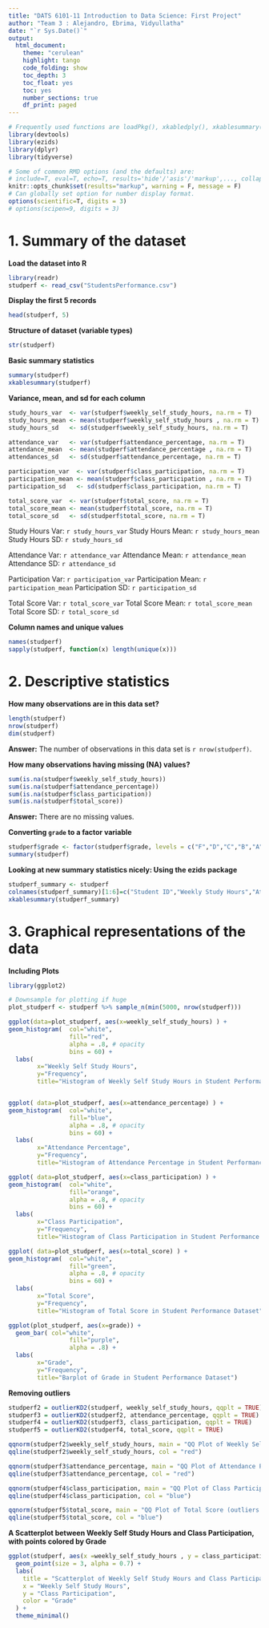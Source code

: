 ```yaml
---
title: "DATS 6101-11 Introduction to Data Science: First Project"
author: "Team 3 : Alejandro, Ebrima, Vidyullatha"
date: "`r Sys.Date()`"
output:
  html_document:
    theme: "cerulean"
    highlight: tango
    code_folding: show
    toc_depth: 3
    toc_float: yes
    toc: yes
    number_sections: true
    df_print: paged
---
```


```r
# Frequently used functions are loadPkg(), xkabledply(), xkablesummary(), uzscale(), etc.
library(devtools)
library(ezids)
library(dplyr)
library(tidyverse)
```


```r
# Some of common RMD options (and the defaults) are: 
# include=T, eval=T, echo=T, results='hide'/'asis'/'markup',..., collapse=F, warning=T, message=T, error=T, cache=T, fig.width=6, fig.height=4, fig.dim=c(6,4) #inches, fig.align='left'/'center','right', 
knitr::opts_chunk$set(results="markup", warning = F, message = F)
# Can globally set option for number display format.
options(scientific=T, digits = 3) 
# options(scipen=9, digits = 3) 
```

# 1. Summary of the dataset 

**Load the dataset into R**
```r
library(readr)
studperf <- read_csv("StudentsPerformance.csv")
```

**Display the first 5 records**
```r
head(studperf, 5)
```

**Structure of dataset (variable types)**
```r
str(studperf)
```

**Basic summary statistics**
```r
summary(studperf)
xkablesummary(studperf)
```
**Variance, mean, and sd for each column**

```r
study_hours_var  <- var(studperf$weekly_self_study_hours, na.rm = T)
study_hours_mean <- mean(studperf$weekly_self_study_hours , na.rm = T)
study_hours_sd   <- sd(studperf$weekly_self_study_hours, na.rm = T)

attendance_var   <- var(studperf$attendance_percentage, na.rm = T)
attendance_mean  <- mean(studperf$attendance_percentage , na.rm = T)
attendances_sd   <- sd(studperf$attendance_percentage, na.rm = T)

participation_var  <- var(studperf$class_participation, na.rm = T)
participation_mean <- mean(studperf$class_participation , na.rm = T)
participation_sd   <- sd(studperf$class_participation, na.rm = T)

total_score_var  <- var(studperf$total_score, na.rm = T)
total_score_mean <- mean(studperf$total_score, na.rm = T)
total_score_sd   <- sd(studperf$total_score, na.rm = T)

```
Study Hours Var: `r study_hours_var` 
Study Hours Mean: `r study_hours_mean` 
Study Hours SD: `r study_hours_sd`

Attendance Var: `r attendance_var` 
Attendance Mean: `r attendance_mean` 
Attendance SD: `r attendance_sd`

Participation Var: `r participation_var` 
Participation Mean: `r participation_mean` 
Participation SD: `r participation_sd`

Total Score Var: `r total_score_var` 
Total Score Mean: `r total_score_mean` 
Total Score SD: `r total_score_sd`

**Column names and unique values**
```r
names(studperf)
sapply(studperf, function(x) length(unique(x)))
```


# 2. Descriptive statistics

**How many observations are in this data set?**
```r
length(studperf)
nrow(studperf)
dim(studperf)
```
**Answer:** The number of observations in this data set is `r nrow(studperf)`.

**How many observations having missing (NA) values?**
```r
sum(is.na(studperf$weekly_self_study_hours))
sum(is.na(studperf$attendance_percentage))
sum(is.na(studperf$class_participation))
sum(is.na(studperf$total_score))
```
**Answer:** There are no missing values.

**Converting `grade` to a factor variable**
```r
studperf$grade <- factor(studperf$grade, levels = c("F","D","C","B","A"), ordered = TRUE)
summary(studperf)
```

**Looking at new summary statistics nicely: Using the ezids package**

```r
studperf_summary <- studperf
colnames(studperf_summary)[1:6]=c("Student ID","Weekly Study Hours","Attendance Percentage","Class Participation","Total Score","Grade")
xkablesummary(studperf_summary)
```

# 3. Graphical representations of the data

**Including Plots**
```r

library(ggplot2)

# Downsample for plotting if huge
plot_studperf <- studperf %>% sample_n(min(5000, nrow(studperf)))

ggplot(data=plot_studperf, aes(x=weekly_self_study_hours) ) + 
geom_histogram(  col="white", 
                 fill="red", 
                 alpha = .8, # opacity
                 bins = 60) + 
  labs(
        x="Weekly Self Study Hours", 
        y="Frequency",
        title="Histogram of Weekly Self Study Hours in Student Performance Dataset") 


ggplot( data=plot_studperf, aes(x=attendance_percentage) ) + 
geom_histogram(  col="white", 
                 fill="blue", 
                 alpha = .8, # opacity
                 bins = 60) + 
  labs(
        x="Attendance Percentage", 
        y="Frequency",
        title="Histogram of Attendance Percentage in Student Performance Dataset")

ggplot( data=plot_studperf, aes(x=class_participation) ) + 
geom_histogram(  col="white", 
                 fill="orange", 
                 alpha = .8, # opacity
                 bins = 60) + 
  labs(
        x="Class Participation", 
        y="Frequency",
        title="Histogram of Class Participation in Student Performance Dataset") 

ggplot( data=plot_studperf, aes(x=total_score) ) + 
geom_histogram(  col="white", 
                 fill="green", 
                 alpha = .8, # opacity
                 bins = 60) + 
  labs(
        x="Total Score", 
        y="Frequency",
        title="Histogram of Total Score in Student Performance Dataset") 

ggplot(plot_studperf, aes(x=grade)) + 
  geom_bar( col="white", 
                 fill="purple", 
                 alpha = .8) + 
  labs(
        x="Grade", 
        y="Frequency",
        title="Barplot of Grade in Student Performance Dataset") 
```

**Removing outliers**
```r

studperf2 = outlierKD2(studperf, weekly_self_study_hours, qqplt = TRUE)
studperf3 = outlierKD2(studperf2, attendance_percentage, qqplt = TRUE)
studperf4 = outlierKD2(studperf3, class_participation, qqplt = TRUE)
studperf5 = outlierKD2(studperf4, total_score, qqplt = TRUE)

qqnorm(studperf2$weekly_self_study_hours, main = "QQ Plot of Weekly Self Study Hours (outliers removed)")
qqline(studperf2$weekly_self_study_hours, col = "red")

qqnorm(studperf3$attendance_percentage, main = "QQ Plot of Attendance Percentage (outliers removed)")
qqline(studperf3$attendance_percentage, col = "red")

qqnorm(studperf4$class_participation, main = "QQ Plot of Class Participation (outliers removed)")
qqline(studperf4$class_participation, col = "blue")

qqnorm(studperf5$total_score, main = "QQ Plot of Total Score (outliers removed)")
qqline(studperf5$total_score, col = "blue")

```


**A Scatterplot between Weekly Self Study Hours and Class Participation, with points colored by Grade **
```r

ggplot(studperf, aes(x =weekly_self_study_hours , y = class_participation, color = grade)) +
  geom_point(size = 3, alpha = 0.7) +
  labs(
    title = "Scatterplot of Weekly Self Study Hours and Class Participation Colored by Grade",
    x = "Weekly Self Study Hours",
    y = "Class Participation",
    color = "Grade"
  ) +
  theme_minimal()
```



